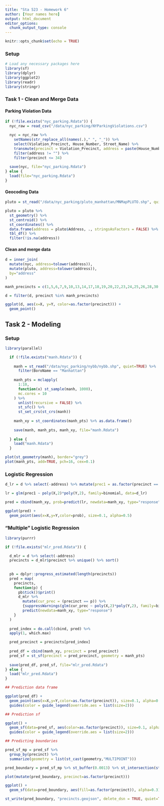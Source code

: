 ```yaml
---
title: "Sta 523 - Homework 6"
author: [Your names here]
output: html_document
editor_options: 
  chunk_output_type: console
---
```


```r
knitr::opts_chunk$set(echo = TRUE)
```

### Setup

```r
# Load any necessary packages here
library(sf)
library(dplyr)
library(ggplot2)
library(readr)
library(stringr)
```

### Task 1 - Clean and Merge Data

#### Parking Violation Data

```r
if (!file.exists("nyc_parking.Rdata")) {
  nyc_raw = read_csv("/data/nyc_parking/NYParkingViolations.csv") 
  
  nyc = nyc_raw %>%
    setNames(str_replace_all(names(.)," ", "_")) %>%
    select(Violation_Precinct, House_Number, Street_Name) %>%
    transmute(precinct = Violation_Precinct, address = paste(House_Number, Street_Name)) %>%
    filter(address != "") %>%
    filter(precinct <= 34)
  
  save(nyc, file="nyc_parking.Rdata")
} else {
  load(file="nyc_parking.Rdata")
}
```

#### Geocoding Data

```r
pluto = st_read("/data/nyc_parking/pluto_manhattan/MNMapPLUTO.shp", quiet=TRUE, stringsAsFactors = FALSE) 

pluto = pluto %>%
  st_geometry() %>%
  st_centroid() %>%
  st_coordinates() %>% 
  data.frame(address = pluto$Address, ., stringsAsFactors = FALSE) %>%
  tbl_df() %>%
  filter(!is.na(address))
```


#### Clean and merge data

```r
d = inner_join(
  mutate(nyc, address=tolower(address)), 
  mutate(pluto, address=tolower(address)),
  by="address"
)

manh_precincts = c(1,5,6,7,9,10,13,14,17,18,19,20,22,23,24,25,26,28,30,32,33,34)

d = filter(d, precinct %in% manh_precincts)

ggplot(d, aes(x=X, y=Y, color=as.factor(precinct))) +
  geom_point()
```


## Task 2 - Modeling

### Setup

```r
library(parallel)

  if (!file.exists("manh.Rdata")) {
    
    manh = st_read("/data/nyc_parking/nybb/nybb.shp", quiet=TRUE) %>%
      filter(BoroName == "Manhattan")
    
    manh_pts = mclapply(
      1:10,
      function(x) st_sample(manh, 1000),
      mc.cores = 10
    ) %>%
      unlist(recursive = FALSE) %>% 
      st_sfc() %>%
      st_set_crs(st_crs(manh))
     
    manh_xy = st_coordinates(manh_pts) %>% as.data.frame()
    
    save(manh, manh_pts, manh_xy, file="manh.Rdata")
    
  } else {
    load("manh.Rdata")
  }
```

```r
plot(st_geometry(manh), border="grey")
plot(manh_pts, add=TRUE, pch=16, cex=0.1)
```


### Logistic Regression

```r
d_lr = d %>% select(-address) %>% mutate(prec1 = as.factor(precinct == 1))

lr = glm(prec1 ~ poly(X,2)*poly(Y,2), family=binomial, data=d_lr)

pred = cbind(manh_xy, prob=predict(lr, newdata=manh_xy, type="response"))

ggplot(pred) +
  geom_point(aes(x=X,y=Y,color=prob), size=0.1, alpha=0.5)
```


### "Multiple" Logistic Regression

```r
library(purrr)

if (!file.exists("mlr_pred.Rdata")) {

  d_mlr = d %>% select(-address)
  precincts = d_mlr$precinct %>% unique() %>% sort()
  
  
  pb = dplyr::progress_estimated(length(precincts))
  pred = map(
    precincts,
    function(p) {
      pb$tick()$print()
      d_mlr %>%
        mutate(cur_prec = (precinct == p)) %>%
        {suppressWarnings(glm(cur_prec ~ poly(X,2)*poly(Y,2), family=binomial, data=.))} %>%
        predict(newdata=manh_xy, type="response")
    }
  )
  
  pred_index = do.call(cbind, pred) %>%
  apply(1, which.max)

  pred_precinct = precincts[pred_index]
  
  pred_df = cbind(manh_xy, precinct = pred_precinct)
  pred_sf = st_sf(precinct = pred_precinct, geometry = manh_pts)
  
  save(pred_df, pred_sf, file="mlr_pred.Rdata")
} else {
  load("mlr_pred.Rdata")
}
```

```r
## Prediction data frame

ggplot(pred_df) +
  geom_point(aes(x=X,y=Y,color=as.factor(precinct)), size=0.1, alpha=0.5) +
  guides(color = guide_legend(override.aes = list(size=2)))
```

```r
## Prediction sf

ggplot() +
  geom_sf(data=pred_sf, aes(color=as.factor(precinct)), size=0.1, alpha=0.5) +
  guides(color = guide_legend(override.aes = list(size=2)))
```

```r
## Predicting boundaries

pred_sf_mp = pred_sf %>%
  group_by(precinct) %>%
  summarize(geometry = list(st_cast(geometry,"MULTIPOINT")))

pred_boundary = pred_sf_mp %>% st_buffer(0.0013) %>% st_intersection(st_geometry(manh))

plot(mutate(pred_boundary, precinct=as.factor(precinct)))

ggplot() +
  geom_sf(data=pred_boundary, aes(fill=as.factor(precinct)), alpha=0.3)
```


```r
st_write(pred_boundary, "precincts.geojson", delete_dsn = TRUE, quiet=TRUE)
```


